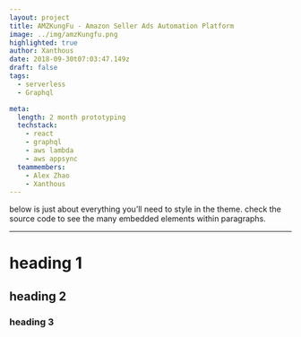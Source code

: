 ```yaml
---
layout: project
title: AMZKungFu - Amazon Seller Ads Automation Platform
image: ../img/amzKungfu.png
highlighted: true
author: Xanthous
date: 2018-09-30t07:03:47.149z
draft: false
tags:
  - serverless
  - Graphql

meta:
  length: 2 month prototyping
  techstack:
    - react
    - graphql
    - aws lambda
    - aws appsync
  teammembers:
    - Alex Zhao
    - Xanthous
---
```


below is just about everything you’ll need to style in the theme. check the source code to see the many embedded elements within paragraphs.

---

# heading 1

## heading 2

### heading 3
